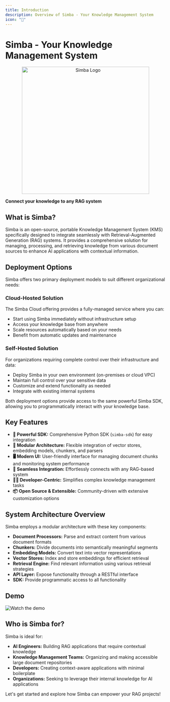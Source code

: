 ```yaml
---
title: Introduction
description: Overview of Simba - Your Knowledge Management System
icon: "👋"
---
```


# Simba - Your Knowledge Management System

<p align="center">
<img src="../assets/logo.png" alt="Simba Logo" width="400" height="400"/>
</p>

**Connect your knowledge to any RAG system**

## What is Simba?

Simba is an open-source, portable Knowledge Management System (KMS) specifically designed to integrate seamlessly with Retrieval-Augmented Generation (RAG) systems. It provides a comprehensive solution for managing, processing, and retrieving knowledge from various document sources to enhance AI applications with contextual information.

## Deployment Options

Simba offers two primary deployment models to suit different organizational needs:

### Cloud-Hosted Solution

The Simba Cloud offering provides a fully-managed service where you can:
- Start using Simba immediately without infrastructure setup
- Access your knowledge base from anywhere
- Scale resources automatically based on your needs
- Benefit from automatic updates and maintenance

### Self-Hosted Solution

For organizations requiring complete control over their infrastructure and data:
- Deploy Simba in your own environment (on-premises or cloud VPC)
- Maintain full control over your sensitive data
- Customize and extend functionality as needed
- Integrate with existing internal systems

Both deployment options provide access to the same powerful Simba SDK, allowing you to programmatically interact with your knowledge base.

## Key Features

* **🔌 Powerful SDK:** Comprehensive Python SDK (`simba-sdk`) for easy integration
* **🧩 Modular Architecture:** Flexible integration of vector stores, embedding models, chunkers, and parsers
* **🖥️ Modern UI:** User-friendly interface for managing document chunks and monitoring system performance
* **🔗 Seamless Integration:** Effortlessly connects with any RAG-based system
* **👨‍💻 Developer-Centric:** Simplifies complex knowledge management tasks
* **📦 Open Source & Extensible:** Community-driven with extensive customization options

## System Architecture Overview

Simba employs a modular architecture with these key components:

- **Document Processors:** Parse and extract content from various document formats
- **Chunkers:** Divide documents into semantically meaningful segments
- **Embedding Models:** Convert text into vector representations
- **Vector Stores:** Index and store embeddings for efficient retrieval
- **Retrieval Engine:** Find relevant information using various retrieval strategies
- **API Layer:** Expose functionality through a RESTful interface
- **SDK:** Provide programmatic access to all functionality

## Demo

![Watch the demo](../assets/demo.gif)

## Who is Simba for?

Simba is ideal for:

* **AI Engineers:** Building RAG applications that require contextual knowledge
* **Knowledge Management Teams:** Organizing and making accessible large document repositories
* **Developers:** Creating context-aware applications with minimal boilerplate
* **Organizations:** Seeking to leverage their internal knowledge for AI applications

Let's get started and explore how Simba can empower your RAG projects!